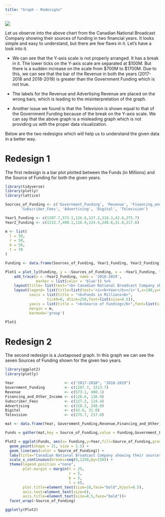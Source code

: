 ```yaml
---
title: "Graph - Redesigns"
---
```


![](Bad%20Graph%201.jpg)

Let us observe into the above chart from the Canadian National Broadcast Company showing their sources of funding in two financial years. It looks simple and easy to understand, but there are few flaws in it. Let’s have a look into it.

-   We can see that the Y-axis scale is not properly arranged. It has a break in it. The lower ticks on the Y-axis scale are separated at \$100M. But there is a sudden increase on the scale from \$700M to \$1700M. Due to this, we can see that the bar of the Revenue in both the years (2017-2018 and 2018-2019) is greater than the Government Funding which is not true.

-   The labels for the Revenue and Advertising Revenue are placed on the wrong bars, which is leading to the misinterpretation of the graph.

-   Another issue we found is that the Television is shown equal to that of the Government Funding because of the break on the Y-axis scale. We can say that the above graph is a misleading graph which is not providing us with the proper data visualization.

Below are the two redesigns which will help us to understand the given data in a better way.

# Redesign 1

The first redesign is a bar plot plotted between the Funds (in Millions) and the Source of Funding for both the given years.

```r
library(tidyverse)
library(plotly)
library(lattice)

Sources_of_Funding <- c('Government_Funding', 'Revenue', 'Financing_and_Other_Income',
       'Subscriber_Fees', 'Advertising', 'Digital', 'Television')

Year1_Funding <- c(1207.7,573.1,126.6,127.2,318.3,42.6,275.7)
Year2_Funding <- c(1213.7,490.1,116.9,124.4,248.8,31.0,217.8)

m <- list(
  l = 50,
  r = 50,
  b = 50,
  t = 70
)

Funding <- data.frame(Sources_of_Funding, Year1_Funding, Year2_Funding)

Plot1 = plot_ly(Funding, y = ~Sources_of_Funding, x = ~Year1_Funding, type = 'bar', name = '2017-2018',marker=list(color = 'red')) %>% 
    add_trace(x = ~Year2_Funding, name = '2018-2019', 
              marker = list(color = 'blue')) %>%
    layout(title= list(text="<b> Canadian National Broadcast Company showing\ntheir sources of funding in two financial years. </b>",x=0.5,y=0.9,xanchor='center',yanchor='top'),font=list(size=10))  %>%
    layout(legend= list(title=list(text='<i><b>Year</b></i>'),x=100,y=0.5),
           xaxis = list(title = "<b>Funds in Millions<b>",
                   tick0=0, dtick=250,font=list(size=8.5)),
           yaxis = list(title = "<b>Source of Funding</b>",font=list(size=8.5)),
           margin = m,
           barmode='group')

Plot1
```

# Redesign 2

The second redesign is a Juxtaposed graph. In this graph we can see the seven Sources of Funding shown for the given two years.

```r

library(ggplot2)
library(plotly)

Year                       <- c("2017-2018", "2018-2019")
Government_Funding         <- c(1207.7, 1213.7)
Revenue	                   <- c(573.1, 490.1)
Financing_and_Other_Income <- c(126.6, 116.9)
Subscriber_Fees            <- c(127.2, 124.4)
Advertising	               <- c(318.3, 248.8)
Digital                    <- c(42.6, 31.0)
Television                 <- c(275.7, 217.8)

mat <- data.frame(Year, Government_Funding,Revenue,Financing_and_Other_Income,Subscriber_Fees,Advertising,Digital,Television)

Funds = gather(mat,key = Source_of_Funding,value = Funding,Government_Funding:Television,factor_key = T)

Plot2 = ggplot(Funds, aes(x= Funding,y=Year,fill=Source_of_Funding,group = Source_of_Funding)) +
  geom_point(shape = 21, size = 1.5) + 
  geom_line(aes(color = Source_of_Funding)) +
  labs(title="Canadian National Broadcast Company showing their sources of\nfunding in two financial years.",fill="Source of Funding",x="Funds in Millions",y="Year")+
  scale_x_continuous(breaks=seq(0,1250,by=150)) + 
  theme(legend.position ="none",
        plot.margin = margin(t = 25,  
                             r = 5,  
                             b = 5,  
                             l = 6),
        plot.title=element_text(size=10,face="bold",hjust=0.5),
        axis.text=element_text(size=6),
        axis.title=element_text(size=8.5,face="bold"))+
  facet_wrap(~Source_of_Funding)

ggplotly(Plot2)
```
